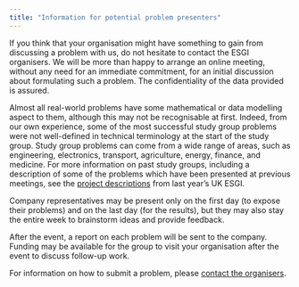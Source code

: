 ```yaml
---
title: "Information for potential problem presenters"
---
```


If you think that your organisation might have something to gain from discussing a problem with us, do not hesitate to contact the ESGI organisers. We will be more than happy to arrange an online meeting, without any need for an immediate commitment, for an initial discussion about formulating such a problem. The confidentiality of the data provided is assured.

Almost all real-world problems have some mathematical or data modelling aspect to them, although this may not be recognisable at first. Indeed, from our own experience, some of the most successful study group problems were not well-defined in technical terminology at the start of the study group. Study group problems can come from a wide range of areas, such as engineering, electronics, transport, agriculture, energy, finance, and medicine. For more information on past study groups, including a description of some of the problems which have been presented at previous meetings, see the [project descriptions](https://sites.google.com/view/180esgi/problem-descriptions) from last year's UK ESGI.

Company representatives may be present only on the first day (to expose their problems) and on the last day (for the results), but they may also stay the entire week to brainstorm ideas and provide feedback.

After the event, a report on each problem will be sent to the company.  Funding may be available for the group to visit your organisation after the event to discuss follow-up work.

For information on how to submit a problem, please [contact the organisers](contact.qmd).

